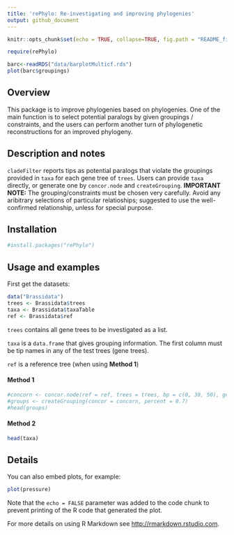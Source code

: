 ```yaml
---
title: 'rePhylo: Re-investigating and improving phylogenies'
output: github_document
---
```


```r
knitr::opts_chunk$set(echo = TRUE, collapse=TRUE, fig.path = "README_figs/README-")
```

```r
require(rePhylo)
```

```r
barc<-readRDS("data/barplotMulticf.rds")
plot(barc$groupings)
```



## Overview

This package is to improve phylogenies based on phylogenies. One of the main function is to select potential paralogs by given groupings / constraints, and the users can perform another turn of phylogenetic reconstructions for an improved phylogeny. 

## Description and notes
`cladeFilter` reports tips as potential paralogs that violate the groupings provided in `taxa` for each gene tree of `trees`. Users can provide `taxa` directly, or generate one by `concor.node` and `createGrouping`.
**IMPORTANT NOTE:** The grouping/constraints must be chosen very carefully.  Avoid any aribitrary selections of particular relatioships; suggested to use the well-confirmed relationship, unless for special purpose.

## Installation
```r
#install.packages("rePhylo")

```


## Usage and examples
First get the datasets:

```r
data("Brassidata")
trees <- Brassidata$trees
taxa <- Brassidata$taxaTable
ref <- Brassidata$ref
```


`trees` contains all gene trees to be investigated as a list.


`taxa` is a `data.frame` that gives grouping information. The first column must be tip names in any of the test trees (gene trees).


`ref` is a reference tree (when using **Method 1**)


#### Method 1

```r
#concorn <- concor.node(ref = ref, trees = trees, bp = c(0, 30, 50), getTreeNames = FALSE)
#groups <- createGrouping(concor = concorn, percent = 0.7)
#head(groups)
```

#### Method 2

```r

head(taxa)
```

## Details






You can also embed plots, for example:

```r
plot(pressure)
```

Note that the `echo = FALSE` parameter was added to the code chunk to prevent printing of the R code that generated the plot.





For more details on using R Markdown see <http://rmarkdown.rstudio.com>.
